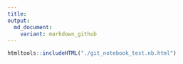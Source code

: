```yaml
---
title:
output: 
  md_document:
    variant: markdown_github
---
```


```r
htmltools::includeHTML("./git_notebook_test.nb.html")
```


